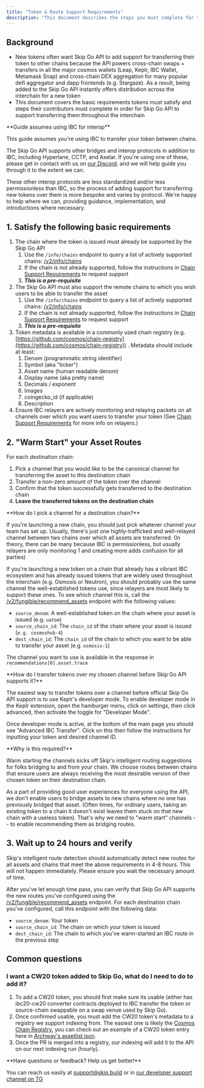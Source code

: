 ```yaml
---
title: "Token & Route Support Requirements"
description: "This document describes the steps you must complete for the Skip Go API to begin providing new routes for users to transfer a token over to various remote chains using IBC."
---
```


## Background

* New tokens often want Skip Go API to add support for transferring their token to other chains because the API powers cross-chain swaps + transfers in all the major cosmos wallets (Leap, Keplr, IBC Wallet, Metamask Snap) and cross-chain DEX aggregation for many popular defi aggregator and dapp frontends (e.g. Stargaze). As a result, being added to the Skip Go API instantly offers distribution across the interchain for a new token
* This document covers the basic requirements tokens must satisfy and steps their contributors must complete in order for Skip Go API to support transferring them throughout the interchain


 <Warning>
 **Guide assumes using IBC for interop**
 
 This guide assumes you're using IBC to transfer your token between chains. 
 
 The Skip Go API supports other bridges and interop protocols in addition to IBC, including Hyperlane, CCTP, and Axelar. If you're using one of these, please get in contact with us on [our Discord](https://skip.build/discord).
and we will help guide you through it to the extent we can.
 
 These other interop protocols are less standardized and/or less permissionless than IBC, so the process of adding support for transferring new tokens over them is more bespoke and varies by protocol. We're happy to help where we can, providing guidance, implementation, and introductions where necessary.
</Warning>

## 1\. Satisfy the following basic requirements

1. The chain where the token is issued must already be supported by the Skip Go API  
   1. Use the `/info/chains` endpoint to query a list of actively supported chains: [/v2/info/chains](/api-reference/prod/info/get-v2infochains)  
   2. If the chain is not already supported, follow the instructions in [Chain Support Requirements](./chain-support-requirements) to request support  
   3. **_This is a pre-requisite_**
2. The Skip Go API must also support the remote chains to which you wish users to be able to transfer the asset  
   1. Use the `/info/chains` endpoint to query a list of actively supported chains: [/v2/info/chains](/api-reference/prod/info/get-v2infochains)  
   2. If the chain is not already supported, follow the instructions in [Chain Support Requirements](./chain-support-requirements) to request support  
   3. **_This is a pre-requisite_**
3. Token metadata is available in a commonly used chain registry (e.g. [https://github.com/cosmos/chain-registry](https://github.com/cosmos/chain-registry)) . Metadata should include at least:  
   1. Denom (programmatic string identifier)  
   2. Symbol (aka "ticker")  
   3. Asset name (human readable denom)  
   4. Display name (aka pretty name)  
   5. Decimals / exponent  
   6. Images  
   7. coingecko\_id (if applicable)  
   8. Description
4. Ensure IBC relayers are actively monitoring and relaying packets on all channels over which you want users to transfer your token (See [Chain Support Requirements](./chain-support-requirements) for more info on relayers.)

## 2\. "Warm Start" your Asset Routes

For each destination chain: 

1. Pick a channel that you would like to be the canonical channel for transferring the asset to this destination chain
1. Transfer a non-zero amount of the token over the channel
2. Confirm that the token successfully gets transferred to the destination chain
3. **Leave the transferred tokens on the destination chain**


 <Info>
 **How do I pick a channel for a destination chain?**
 
 If you're launching a new chain, you should just pick whatever channel your team has set up. Usually, there's just one highly-trafficked and well-relayed channel between two chains over which all assets are transferred. (In theory, there can be many because IBC is permissionless, but usually relayers are only monitoring 1 and creating more adds confusion for all parties)
 
 If you're launching a new token on a chain that already has a vibrant IBC ecosystem and has already issued tokens that are widely used throughout the interchain (e.g. Osmosis or Neutron), you should probably use the same channel the well-established tokens use, since relayers are most likely to support these ones. To see which channel this is, call the [/v2/fungible/recommend\_assets](/api-reference/prod/fungible/get-v2fungibleassets) endpoint with the following values: 
 
 * `source_denom`: A well-established token on the chain where your asset is issued (e.g. `uatom`)
 * `source_chain_id`: The `chain_id` of the chain where your asset is issued (`e.g. cosmoshub-4`)
 * `dest_chain_id`: The `chain_id` of the chain to which you want to be able to transfer your asset (e.g. `osmosis-1`)
 
 The channel you want to use is available in the response in `recommendations[0].asset.trace`
</Info>


 <Info>
 **How do I transfer tokens over my chosen channel before Skip Go API supports it?**
 
 The easiest way to transfer tokens over a channel before official Skip Go API support is to use Keplr's developer mode. To enable developer mode in the Keplr extension, open the hamburger menu, click on settings, then click advanced, then activate the toggle for "Developer Mode".
 
 Once developer mode is active, at the bottom of the main page you should see "Advanced IBC Transfer". Click on this then follow the instructions for inputting your token and desired channel ID.
</Info>


 <Info>
 **Why is this required?**
 
 Warm starting the channels kicks off Skip's intelligent routing suggestions for folks bridging to and from your chain. We choose routes between chains that ensure users are always receiving the most desirable version of their chosen token on their destination chain.
 
 As a part of providing good user experiences for everyone using the API, we don't enable users to bridge assets to new chains where no one has previously bridged that asset. (Often times, for ordinary users, taking an existing token to a chain it doesn't exist leaves them stuck on that new chain with a useless token). That's why we need to "warm start" channels -- to enable recommending them as bridging routes.
</Info>

## 3\. Wait up to 24 hours and verify

Skip's intelligent route detection should automatically detect new routes for all assets and chains that meet the above requirements in 4-8 hours. This will not happen immediately. Please ensure you wait the necessary amount of time. 

After you've let enough time pass, you can verify that Skip Go API supports the new routes you've configured using the [/v2/fungible/recommend\_assets](/api-reference/prod/fungible/get-v2fungibleassets) endpoint. For each destination chain you've configured, call this endpoint with the following data: 

* `source_denom`: Your token
* `source_chain_id`: The chain on which your token is issued
* `dest_chain_id`: The chain to which you've warm-started an IBC route in the previous step

## Common questions

### I want a CW20 token added to Skip Go, what do I need to do to add it?

1. To add a CW20 token, you should first make sure its usable (either has ibc20-cw20 converter contracts deployed to IBC transfer the token or source-chain swappable on a swap venue used by Skip Go).
2. Once confirmed usable, you must add the CW20 token's metadata to a registry we support indexing from. The easiest one is likely the [Cosmos Chain Registry](https://github.com/cosmos/chain-registry), you can check out an example of a CW20 token entry here in [Archway's assetlist.json](https://github.com/cosmos/chain-registry/blob/master/archway/assetlist.json).
3. Once the PR is merged into a registry, our indexing will add it to the API on our next indexing run (hourly).


<Info>
 **Have questions or feedback? Help us get better!**
 
 You can reach us easily at [support@skip.build](support@skip.build) or in [our developer support channel on TG](https://t.me/+3y5biSyZRPIwZWIx)
</Info>
